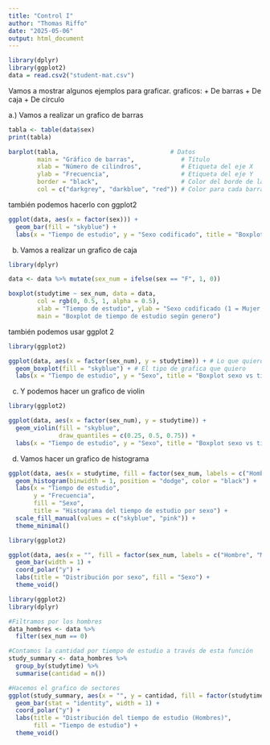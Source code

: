 ```yaml
---
title: "Control I"
author: "Thomas Riffo"
date: "2025-05-06"
output: html_document
---
```


```r
library(dplyr)
library(ggplot2)
data = read.csv2("student-mat.csv")
```

Vamos a mostrar algunos ejemplos para graficar.
graficos:
  + De barras
  + De caja
  + De circulo

a.) Vamos a realizar un grafico de barras
```r
tabla <- table(data$sex)
print(tabla)

barplot(tabla,                               # Datos
        main = "Gráfico de barras",             # Título
        xlab = "Número de cilindros",           # Etiqueta del eje X
        ylab = "Frecuencia",                    # Etiqueta del eje Y
        border = "black",                       # Color del borde de las barras
        col = c("darkgrey", "darkblue", "red")) # Color para cada barra
```

también podemos hacerlo con ggplot2
```r
ggplot(data, aes(x = factor(sex))) +
  geom_bar(fill = "skyblue") +
  labs(x = "Tiempo de estudio", y = "Sexo codificado", title = "Boxplot sexo vs tiempo de estudio")
```

b. Vamos a realizar un grafico de caja
```r
library(dplyr)

data <- data %>% mutate(sex_num = ifelse(sex == "F", 1, 0))

boxplot(studytime ~ sex_num, data = data, 
        col = rgb(0, 0.5, 1, alpha = 0.5),
        xlab = "Tiempo de estudio", ylab = "Sexo codificado (1 = Mujer, 0 = Hombre)",
        main = "Boxplot de tiempo de estudio según genero")

```

también podemos usar ggplot 2
```r
library(ggplot2)

ggplot(data, aes(x = factor(sex_num), y = studytime)) + # Lo que quiero graficar, en el eje x pongo los generos y en el eje y coloco el tiempo.
  geom_boxplot(fill = "skyblue") + # El tipo de grafica que quiero
  labs(x = "Tiempo de estudio", y = "Sexo", title = "Boxplot sexo vs tiempo de estudio") #Las etiquetas
```

c. Y podemos hacer un grafico de violin
```r
library(ggplot2)

ggplot(data, aes(x = factor(sex_num), y = studytime)) +
  geom_violin(fill = "skyblue",
              draw_quantiles = c(0.25, 0.5, 0.75)) +
  labs(x = "Tiempo de estudio", y = "Sexo", title = "Boxplot sexo vs tiempo de estudio")
```

d. Vamos hacer un grafico de histograma
```r
ggplot(data, aes(x = studytime, fill = factor(sex_num, labels = c("Hombre", "Mujer")))) +
  geom_histogram(binwidth = 1, position = "dodge", color = "black") +
  labs(x = "Tiempo de estudio",
       y = "Frecuencia",
       fill = "Sexo",
       title = "Histograma del tiempo de estudio por sexo") +
  scale_fill_manual(values = c("skyblue", "pink")) +
  theme_minimal()
```

```r
library(ggplot2)

ggplot(data, aes(x = "", fill = factor(sex_num, labels = c("Hombre", "Mujer")))) +
  geom_bar(width = 1) +
  coord_polar("y") +
  labs(title = "Distribución por sexo", fill = "Sexo") +
  theme_void()
```

```r
library(ggplot2)
library(dplyr)

#Filtramos por los hombres
data_hombres <- data %>% 
  filter(sex_num == 0)

#Contamos la cantidad por tiempo de estudio a través de esta función
study_summary <- data_hombres %>%
  group_by(studytime) %>%
  summarise(cantidad = n())

#Hacemos el grafico de sectores
ggplot(study_summary, aes(x = "", y = cantidad, fill = factor(studytime))) +
  geom_bar(stat = "identity", width = 1) +
  coord_polar("y") +
  labs(title = "Distribución del tiempo de estudio (Hombres)",
       fill = "Tiempo de estudio") +
  theme_void()
```
